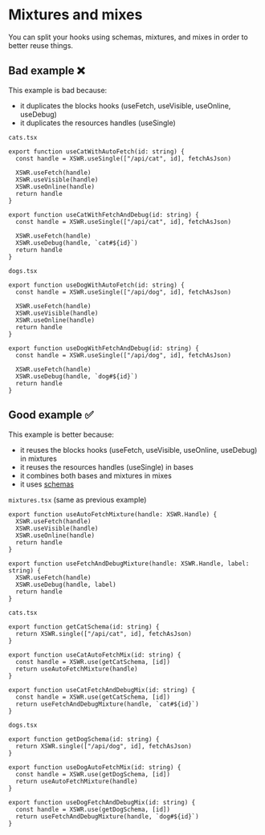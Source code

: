 # Mixtures and mixes

You can split your hooks using schemas, mixtures, and mixes in order to better reuse things.

## Bad example ❌

This example is bad because:
- it duplicates the blocks hooks (useFetch, useVisible, useOnline, useDebug)
- it duplicates the resources handles (useSingle)

`cats.tsx`

```tsx
export function useCatWithAutoFetch(id: string) {
  const handle = XSWR.useSingle(["/api/cat", id], fetchAsJson)

  XSWR.useFetch(handle)
  XSWR.useVisible(handle)
  XSWR.useOnline(handle)
  return handle
}

export function useCatWithFetchAndDebug(id: string) {
  const handle = XSWR.useSingle(["/api/cat", id], fetchAsJson)

  XSWR.useFetch(handle)
  XSWR.useDebug(handle, `cat#${id}`)
  return handle
}
```

`dogs.tsx`

```tsx
export function useDogWithAutoFetch(id: string) {
  const handle = XSWR.useSingle(["/api/dog", id], fetchAsJson)

  XSWR.useFetch(handle)
  XSWR.useVisible(handle)
  XSWR.useOnline(handle)
  return handle
}

export function useDogWithFetchAndDebug(id: string) {
  const handle = XSWR.useSingle(["/api/dog", id], fetchAsJson)

  XSWR.useFetch(handle)
  XSWR.useDebug(handle, `dog#${id}`)
  return handle
}
```

## Good example ✅

This example is better because:
- it reuses the blocks hooks (useFetch, useVisible, useOnline, useDebug) in mixtures
- it reuses the resources handles (useSingle) in bases
- it combines both bases and mixtures in mixes
- it uses [schemas](/features/schemas)

`mixtures.tsx` (same as previous example)

```tsx
export function useAutoFetchMixture(handle: XSWR.Handle) {
  XSWR.useFetch(handle)
  XSWR.useVisible(handle)
  XSWR.useOnline(handle)
  return handle
}

export function useFetchAndDebugMixture(handle: XSWR.Handle, label: string) {
  XSWR.useFetch(handle)
  XSWR.useDebug(handle, label)
  return handle
}
```

`cats.tsx`

```tsx
export function getCatSchema(id: string) {
  return XSWR.single(["/api/cat", id], fetchAsJson)
}

export function useCatAutoFetchMix(id: string) {
  const handle = XSWR.use(getCatSchema, [id])
  return useAutoFetchMixture(handle)
}

export function useCatFetchAndDebugMix(id: string) {
  const handle = XSWR.use(getCatSchema, [id])
  return useFetchAndDebugMixture(handle, `cat#${id}`)
}
```

`dogs.tsx`

```tsx
export function getDogSchema(id: string) {
  return XSWR.single(["/api/dog", id], fetchAsJson)
}

export function useDogAutoFetchMix(id: string) {
  const handle = XSWR.use(getDogSchema, [id])
  return useAutoFetchMixture(handle)
}

export function useDogFetchAndDebugMix(id: string) {
  const handle = XSWR.use(getDogSchema, [id])
  return useFetchAndDebugMixture(handle, `dog#${id}`)
}
```
